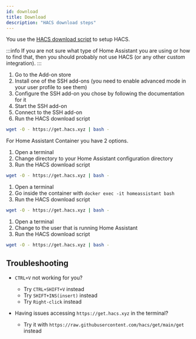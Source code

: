 ```yaml
---
id: download
title: Download
description: "HACS download steps"
---
```


You use the [HACS download script](https://github.com/hacs/get) to setup HACS.

:::info
If you are not sure what type of Home Assistant you are using or how to find that, then you should probably not use HACS (or any other custom integration).
:::

<Tabs label="test">
  <TabItem value="os" label="OS/Supervised" default>

1. Go to the Add-on store
1. Install one of the SSH add-ons (you need to enable advanced mode in your user profile to see them)
1. Configure the SSH add-on you chose by following the documentation for it
1. Start the SSH add-on
1. Connect to the SSH add-on
1. Run the HACS download script

```bash
wget -O - https://get.hacs.xyz | bash -
```

  </TabItem>
  <TabItem value="container" label="Container">

For Home Assistant Container you have 2 options.

<Tabs>
  <TabItem value="host" label="Host" default>


1. Open a terminal
1. Change directory to your Home Assistant configuration directory
1. Run the HACS download script

```bash
wget -O - https://get.hacs.xyz | bash -
```

  </TabItem>
  <TabItem value="container" label="Container">

1. Open a terminal
1. Go inside the container with `docker exec -it homeassistant bash`
1. Run the HACS download script

```bash
wget -O - https://get.hacs.xyz | bash -
```


  </TabItem>
</Tabs>


  </TabItem>
  <TabItem value="core" label="Core">

1. Open a terminal
1. Change to the user that is running Home Assistant
1. Run the HACS download script

```bash
wget -O - https://get.hacs.xyz | bash -
```

  </TabItem>

</Tabs>



## Troubleshooting


- `CTRL+V` not working for you? 
  - Try `CTRL+SHIFT+V` instead
  - Try `SHIFT+INS(insert)` instead
  - Try `Right-click` instead

- Having issues accessing `https://get.hacs.xyz` in the terminal?
  - Try it with `https://raw.githubusercontent.com/hacs/get/main/get` instead
